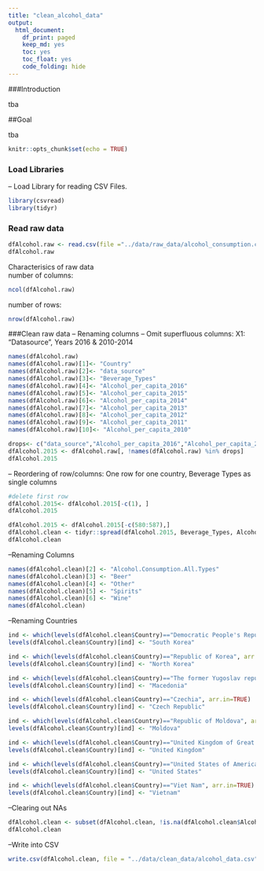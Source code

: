 ```yaml
---
title: "clean_alcohol_data"
output: 
  html_document:
    df_print: paged
    keep_md: yes
    toc: yes
    toc_float: yes
    code_folding: hide
---
```


###Introduction

tba

##Goal

tba

```r
knitr::opts_chunk$set(echo = TRUE)
```

### Load Libraries

-- Load Library for reading CSV Files.

```r
library(csvread)
library(tidyr)
```

### Read raw data

```r
dfAlcohol.raw <- read.csv(file ="../data/raw_data/alcohol_consumption.csv", header = TRUE)
dfAlcohol.raw


```
Characterisics of raw data  
number of columns:  

```r
ncol(dfAlcohol.raw)
```
number of rows:  

```r
nrow(dfAlcohol.raw)
```

###Clean raw data
-- Renaming columns
-- Omit superfluous columns: X1: "Datasource", Years 2016 & 2010-2014

```r
names(dfAlcohol.raw)
names(dfAlcohol.raw)[1]<- "Country"
names(dfAlcohol.raw)[2]<- "data_source"
names(dfAlcohol.raw)[3]<- "Beverage_Types"
names(dfAlcohol.raw)[4]<- "Alcohol_per_capita_2016"
names(dfAlcohol.raw)[5]<- "Alcohol_per_capita_2015"
names(dfAlcohol.raw)[6]<- "Alcohol_per_capita_2014"
names(dfAlcohol.raw)[7]<- "Alcohol_per_capita_2013"
names(dfAlcohol.raw)[8]<- "Alcohol_per_capita_2012"
names(dfAlcohol.raw)[9]<- "Alcohol_per_capita_2011"
names(dfAlcohol.raw)[10]<- "Alcohol_per_capita_2010"

drops<- c("data_source","Alcohol_per_capita_2016","Alcohol_per_capita_2014","Alcohol_per_capita_2013","Alcohol_per_capita_2012","Alcohol_per_capita_2011","Alcohol_per_capita_2010")
dfAlcohol.2015 <- dfAlcohol.raw[, !names(dfAlcohol.raw) %in% drops]
dfAlcohol.2015
```

-- Reordering of row/columns: One row for one country, Beverage Types as single columns
```r
#delete first row
dfAlcohol.2015<- dfAlcohol.2015[-c(1), ]
dfAlcohol.2015

dfAlcohol.2015 <- dfAlcohol.2015[-c(580:587),]
dfAlcohol.clean <- tidyr::spread(dfAlcohol.2015, Beverage_Types, Alcohol_per_capita_2015, )
dfAlcohol.clean

```
--Renaming Columns

```r
names(dfAlcohol.clean)[2] <- "Alcohol.Consumption.All.Types"
names(dfAlcohol.clean)[3] <- "Beer"
names(dfAlcohol.clean)[4] <- "Other"
names(dfAlcohol.clean)[5] <- "Spirits"
names(dfAlcohol.clean)[6] <- "Wine"
names(dfAlcohol.clean)
```

--Renaming Countries

```r

ind <- which(levels(dfAlcohol.clean$Country)=="Democratic People's Republic of Korea", arr.in=TRUE)
levels(dfAlcohol.clean$Country)[ind] <- "South Korea"

ind <- which(levels(dfAlcohol.clean$Country)=="Republic of Korea", arr.in=TRUE)
levels(dfAlcohol.clean$Country)[ind] <- "North Korea"

ind <- which(levels(dfAlcohol.clean$Country)=="The former Yugoslav republic of Macedonia", arr.in=TRUE)
levels(dfAlcohol.clean$Country)[ind] <- "Macedonia"

ind <- which(levels(dfAlcohol.clean$Country)=="Czechia", arr.in=TRUE)
levels(dfAlcohol.clean$Country)[ind] <- "Czech Republic"

ind <- which(levels(dfAlcohol.clean$Country)=="Republic of Moldova", arr.in=TRUE)
levels(dfAlcohol.clean$Country)[ind] <- "Moldova"

ind <- which(levels(dfAlcohol.clean$Country)=="United Kingdom of Great Britain and Northern Ireland", arr.in=TRUE)
levels(dfAlcohol.clean$Country)[ind] <- "United Kingdom"

ind <- which(levels(dfAlcohol.clean$Country)=="United States of America", arr.in=TRUE)
levels(dfAlcohol.clean$Country)[ind] <- "United States"

ind <- which(levels(dfAlcohol.clean$Country)=="Viet Nam", arr.in=TRUE)
levels(dfAlcohol.clean$Country)[ind] <- "Vietnam"

```

--Clearing out NAs
```r
dfAlcohol.clean <- subset(dfAlcohol.clean, !is.na(dfAlcohol.clean$Alcohol.Consumption.All.Types) & !is.na(dfAlcohol.clean$Beer) & !is.na(dfAlcohol.clean$Beer))
dfAlcohol.clean
```
--Write into CSV

```r
write.csv(dfAlcohol.clean, file = "../data/clean_data/alcohol_data.csv",row.names=FALSE, na="", col.names = TRUE)

```

